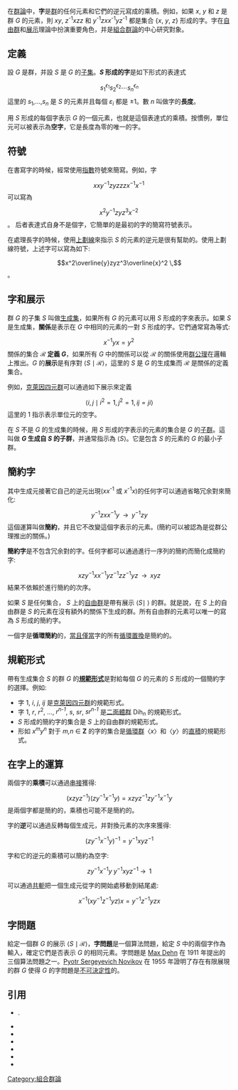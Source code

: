 在[[群論|群論]]中，'''字'''是[[群|群]]的任何元素和它們的逆元寫成的乘積。例如，如果 ''x'', ''y'' 和 ''z'' 是群 ''G'' 的元素，則 ''xy'', ''z''<sup>-1</sup>''xzz'' 和 ''y''<sup>-1</sup>''zxx''<sup>-1</sup>''yz''<sup>-1</sup> 都是集合 {''x'', ''y'', ''z''} 形成的字。字在[[自由群|自由群]]和[[群的展示|展示]]理論中扮演重要角色，并是[[組合群論|組合群論]]的中心研究對象。

==定義==
設 ''G'' 是群，并設 ''S'' 是 ''G'' 的[[子集|子集]]。'''''S'' 形成的字'''是如下形式的表達式
:<math>s_1^{\epsilon_1} s_2^{\epsilon_2} \cdots s_n^{\epsilon_n}</math>
這里的 ''s''<sub>1</sub>,...,''s<sub>n</sub>'' 是 ''S'' 的元素并且每個 ''ε<sub>i</sub>'' 都是 ±1。數 ''n'' 叫做字的'''長度'''。

用 ''S'' 形成的每個字表示 ''G'' 的一個元素，也就是這個表達式的乘積。按慣例，單位元可以被表示為'''空字'''，它是長度為零的唯一的字。

==符號==

在書寫字的時候，經常使用[[指數|指數]]符號來簡寫。例如，字
:<math>x x y^{-1} z y z z z x^{-1} x^{-1} \,</math>
可以寫為
:<math>x^2 y^{-1} z y z^3 x^{-2} \,</math>。
后者表達式自身不是個字，它簡單的是最初的字的簡寫符號表示。

在處理長字的時候，使用[[上劃線|上劃線]]來指示 ''S'' 的元素的逆元是很有幫助的。使用上劃線符號，上述字可以寫為如下:
:<math>x^2\overline{y}zyz^3\overline{x}^2 \,</math>。

==字和展示==
{{main|群的展示}}

群 ''G'' 的子集 ''S'' 叫做[[群的生成集合|生成集]]，如果所有 ''G'' 的元素可以用 ''S'' 形成的字來表示。如果 ''S'' 是生成集，'''關係'''是表示在 ''G'' 中相同的元素的一對 ''S'' 形成的字。它們通常寫為等式:
:<math>x^{-1} y x = y^2\,</math>
關係的集合 <math>\mathcal{R}</math> '''定義 ''G'''''，如果所有 ''G'' 中的關係可以從 <math>\mathcal{R}</math> 的關係使用[[初等群論|群公理]]在邏輯上推出。''G'' 的'''展示'''是有序對 <math>\langle S \mid \mathcal{R}\rangle</math>，這里的 ''S'' 是 ''G'' 的生成集而 <math>\mathcal{R}</math> 是關係的定義集合。

例如，[[克萊因四元群|克萊因四元群]]可以通過如下展示來定義
:<math>\langle i,j \mid i^2 = 1,\,j^2 = 1,\,ij=ji\rangle</math>
這里的 1 指示表示單位元的空字。

在 ''S'' 不是 ''G'' 的生成集的時候，用 ''S'' 形成的字表示的元素的集合是 ''G'' 的[[子群|子群]]。這叫做 '''''G'' 生成自 ''S'' 的子群'''，并通常指示為 <math>\langle S\rangle</math>。它是包含 ''S'' 的元素的 ''G'' 的最小子群。

==簡約字==
{{see also|自由群}}

其中生成元接著它自己的逆元出現(''xx''<sup>-1</sup> 或 ''x''<sup>-1</sup>''x'')的任何字可以通過省略冗余對來簡化:
:<math>y^{-1}zxx^{-1}y\;\;\longrightarrow\;\;y^{-1}zy</math>
這個運算叫做'''簡約'''，并且它不改變這個字表示的元素。(簡約可以被認為是從群公理推出的關係。)

'''簡約字'''是不包含冗余對的字。任何字都可以通過進行一序列的簡約而簡化成簡約字:
:<math>xzy^{-1}xx^{-1}yz^{-1}zz^{-1}yz\;\;\longrightarrow\;\;xyz</math>
結果不依賴於進行簡約的次序。

如果 ''S'' 是任何集合， ''S'' 上的[[自由群|自由群]]是帶有展示 <math>\langle S\mid\;\rangle</math> 的群。就是說，在 ''S'' 上的自由群是 ''S'' 的元素在沒有額外的關係下生成的群。所有自由群的元素可以唯一的寫為 ''S'' 形成的簡約字。

一個字是'''循環簡約'''的，[[當且僅當|當且僅當]]字的所有[[循環置換|循環置換]]是簡約的。

==規範形式==

帶有生成集合 ''S'' 的群 ''G'' 的'''[[規範形式_(數學)|規範形式]]'''是對給每個 ''G'' 的元素的 ''S'' 形成的一個簡約字的選擇。例如:
* 字 1, ''i'', ''j'', ''ij'' 是[[克萊因四元群|克萊因四元群]]的規範形式。
* 字 1, ''r'', ''r''<sup>2</sup>, ..., ''r<sup>n-1</sup>'', ''s'', ''sr'', ''sr<sup>n-1</sup>'' 是[[二面體群|二面體群]] Dih<sub>''n''</sub> 的規範形式。
* ''S'' 形成的簡約字的集合是 ''S'' 上的自由群的規範形式。
* 形如 ''x<sup>m</sup>y<sup>n</sup>'' 對于 ''m,n'' ∈ '''Z''' 的字的集合是[[循環群|循環群]]〈''x''〉和〈''y''〉的[[直積|直積]]的規範形式。

==在字上的運算==

兩個字的'''乘積'''可以通過[[串接|串接]]獲得:
:<math>\left(xzyz^{-1}\right)\left(zy^{-1}x^{-1}y\right) = xzyz^{-1}zy^{-1}x^{-1}y</math>
是兩個字都是簡約的，乘積也可能不是簡約的。

字的'''逆'''可以通過反轉每個生成元，并對換元素的次序來獲得:
:<math>\left(zy^{-1}x^{-1}y\right)^{-1}=y^{-1}xyz^{-1}</math>

字和它的逆元的乘積可以簡約為空字:
:<math>zy^{-1}x^{-1}y \; y^{-1}xyz^{-1} \; \longrightarrow\;\;1</math>

可以通過[[共軛|共軛]]把一個生成元從字的開始處移動到結尾處:
:<math>x^{-1}\left(xy^{-1}z^{-1}yz\right)x = y^{-1}z^{-1}yzx</math>

==字問題==
{{main|群的字問題}}

給定一個群 ''G'' 的展示 <math>\langle S\mid \mathcal{R} \rangle</math>，'''字問題'''是一個算法問題，給定 ''S'' 中的兩個字作為輸入，確定它們是否表示 ''G'' 的相同元素。字問題是 [[Max_Dehn|Max Dehn]] 在 1911 年提出的三個算法問題之一。[[Pyotr_Sergeyevich_Novikov|Pyotr Sergeyevich Novikov]] 在 1955 年證明了存在有限展現的群 ''G'' 使得 ''G'' 的字問題是[[不可決定性|不可決定性]]的{{harv|Novikov|1955}}。

==引用==
*{{Citation |
last = Epstein | first = David | author-link = David Epstein |
last2 = Cannon | first2 = J. W. | 
last3 = Holt | first3 = D. F. |
last4 = Levy | first4 = S. V. F. |
last5 = Paterson | first5 = M. S. |
last6 = Thurston | first6 = W. P. | author6-link=William Thurston |
title = Word Processing in Groups | publisher = AK Peters | year = 1992 | isbn = 0-867-20244-0}}.
*{{citation|last1=Novikov|first1=P. S.|author1-link=Pyotr Sergeyevich Novikov|title=On the algorithmic unsolvability of the word problem in group theory|journal=Trudy Mat. Inst. Steklov|volume=44|year=1955|pages=1-143|language=ru}}
*{{cite book |author=Robinson, Derek John Scott |title=A course in the theory of groups |publisher=Springer-Verlag |location=Berlin |year=1996|isbn=0-387-94461-3}}
*{{cite book |author=Rotman, Joseph J. |title=An introduction to the theory of groups |publisher=Springer-Verlag |location=Berlin |year=1995|isbn=0-387-94285-8}}
*{{cite book |author=Schupp, Paul E.; Lyndon, Roger C. |title=Combinatorial group theory |publisher=Springer |location=Berlin |year=2001 |pages= |isbn=3-540-41158-5}}
*{{citation|last1=Solitar|first1=Donald|last2=Magnus|first2=Wilhelm|author2-link=Wilhelm Magnus|last3=Karrass|first3=Abraham |title=Combinatorial group theory: presentations of groups in terms of generators and relations |publisher=Dover|location=New York |year=2004 |isbn=0-486-43830-9}}
*{{cite book |author=Stillwell, John |title=Classical topology and combinatorial group theory |publisher=Springer-Verlag |location=Berlin |year=1993|isbn=0-387-97970-0}}

[[Category:組合群論|Category:組合群論]]